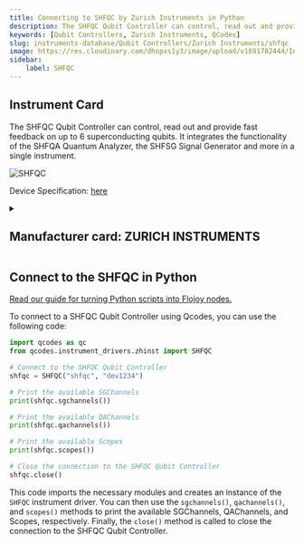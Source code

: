 ```yaml
---
title: Connecting to SHFQC by Zurich Instruments in Python
description: The SHFQC Qubit Controller can control, read out and provide fast feedback on up to 6 superconducting qubits. It integrates the functionality of the SHFQA Quantum Analyzer, the SHFSG Signal Generator and more in a single instrument.
keywords: [Qubit Controllers, Zurich Instruments, QCodes] 
slug: instruments-database/Qubit Controllers/Zurich Instruments/shfqc 
image: https://res.cloudinary.com/dhopxs1y3/image/upload/v1691782444/Instruments/Qubit%20Controller/SHFQC/SHFQC.webp
sidebar:
    label: SHFQC 
---
```



## Instrument Card

The SHFQC Qubit Controller can control, read out and provide fast feedback on up to 6 superconducting qubits. It integrates the functionality of the SHFQA Quantum Analyzer, the SHFSG Signal Generator and more in a single instrument. 

![SHFQC](https://res.cloudinary.com/dhopxs1y3/image/upload/v1691782444/Instruments/Qubit%20Controller/SHFQC/SHFQC.webp)

Device Specification: [here](https://docs.zhinst.com/pdf/ziSHFQC_UserManual.pdf)

<details style={{ marginTop: "15px"}}>
<summary><h2 style={{display:'inline'}}>Manufacturer card: ZURICH INSTRUMENTS</h2></summary>

![ZURICH INSTRUMENTS](https://res.cloudinary.com/dhopxs1y3/image/upload/v1692806207/Instruments/Vendor%20Logos/Zurich_Instruments.png)

Zurich Instruments Ltd. is a privately owned company developing and selling advanced test and measurement instruments equipped with software for dynamic signal analysis.

- Headquarters: Switzerland
- Yearly Revenue (millions, USD): 38
- Vendor Website: [here](https://www.zhinst.com/americas/en)

</details>


<FeaturedInstrumentVideo category="QUBIT_CONTROLLERS" />

## Connect to the SHFQC in Python

[Read our guide for turning Python scripts into Flojoy nodes.](https://docs.flojoy.ai/contribution/blocks/custom-flojoy-block/)



<Tabs>
<TabItem value="Flojoy" label="Flojoy" className="flojoy-instrument-tabs">

<SectionsCard category="QUBIT_CONTROLLERS" manufacturer="Zurich Instruments"></SectionsCard>

</TabItem>
<TabItem value="QCodes" label="QCodes">

To connect to a SHFQC Qubit Controller using Qcodes, you can use the following code:

```python
import qcodes as qc
from qcodes.instrument_drivers.zhinst import SHFQC

# Connect to the SHFQC Qubit Controller
shfqc = SHFQC("shfqc", "dev1234")

# Print the available SGChannels
print(shfqc.sgchannels())

# Print the available QAChannels
print(shfqc.qachannels())

# Print the available Scopes
print(shfqc.scopes())

# Close the connection to the SHFQC Qubit Controller
shfqc.close()
```

This code imports the necessary modules and creates an instance of the `SHFQC` instrument driver. You can then use the `sgchannels()`, `qachannels()`, and `scopes()` methods to print the available SGChannels, QAChannels, and Scopes, respectively. Finally, the `close()` method is called to close the connection to the SHFQC Qubit Controller.

</TabItem>
</Tabs>